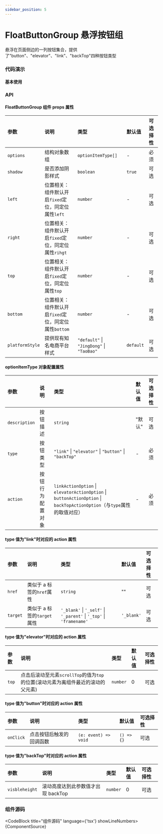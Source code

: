 ```yaml
---
sidebar_position: 5
---
```



# FloatButtonGroup 悬浮按钮组

悬浮在页面侧边的一列按钮集合，提供了&quot;button&quot;、&quot;elevator&quot;、&quot;link&quot;、&quot;backTop&quot;四种按钮类型

### 代码演示

#### 基本使用


<DemoBlock src={DemoSrc}>
  <Demo />
</DemoBlock>

### API

#### FloatButtonGroup 组件 props 属性

| 参数            | 说明                                                  | 类型                                              | 默认值    | 可选择性 |
| :-------------- | :---------------------------------------------------- | :------------------------------------------------ | :-------- | :------- |
| `options`       | 结构对象数组                                          | `optionItemType[]`                                | -         | 必须     |
| `shadow`        | 是否添加阴影样式                                      | `boolean`                                         | `true`    | 可选     |
| `left`          | 位置相关：组件默认开启`fixed`定位，同定位属性`left`   | `number`                                          | -         | 可选     |
| `right`         | 位置相关：组件默认开启`fixed`定位，同定位属性`rihgt`  | `number`                                          | -         | 可选     |
| `top`           | 位置相关：组件默认开启`fixed`定位，同定位属性`top`    | `number`                                          | -         | 可选     |
| `bottom`        | 位置相关：组件默认开启`fixed`定位，同定位属性`bottom` | `number`                                          | -         | 可选     |
| `platformStyle` | 提供现有知名电商平台样式                              | `"default"` &#124; `"JingDong"` &#124; `"TaoBao"` | `default` | 可选     |

#### optionItemType 对象配置属性

| 参数          | 说明             | 类型                                                                                                                                | 默认值 | 可选择性 |
| :------------ | :--------------- | :---------------------------------------------------------------------------------------------------------------------------------- | :----- | :------- |
| `description` | 按钮描述         | `string`                                                                                                                            | "默认" | 可选     |
| `type`        | 按钮类型         | `"link"` &#124; `"elevator"` &#124; `"button"` &#124; `"backTop"`                                                                   | -      | 必须     |
| `action`      | 按钮行为配置对象 | `linkActionOption` &#124; `elevatorActionOption` &#124; `buttonActionOption` &#124; `backTopActionOption`（与`type`属性的取值对应） | -      | 必须     |

#### type 值为"link"时对应的 action 属性

| 参数     | 说明                        | 类型                                                                                | 默认值     | 可选择性 |
| :------- | :-------------------------- | :---------------------------------------------------------------------------------- | :--------- | :------- |
| `href`   | 类似于 a 标签的`href`属性   | `string`                                                                            | ""         | 可选     |
| `target` | 类似于 a 标签的`target`属性 | `'_blank'` &#124; `'_self'` &#124; `'_parent'` &#124; `'_top'` &#124; `'framename'` | `'_blank'` | 可选     |

#### type 值为"elevator"时对应的 action 属性

| 参数  | 说明                                                                             | 类型     | 默认值 | 可选择性 |
| :---- | :------------------------------------------------------------------------------- | :------- | :----- | :------- |
| `top` | 点击后滚动至元素`scrollTop`的值为`top`的位置(滚动元素为离组件最近的滚动的父元素) | `number` | 0      | 可选     |

#### type 值为"button"时对应的 action 属性

| 参数      | 说明                     | 类型                 | 默认值     | 可选择性 |
| :-------- | :----------------------- | :------------------- | :--------- | :------- |
| `onClick` | 点击按钮后触发的回调函数 | `(e: event) => void` | `() => {}` | 可选     |

#### type 值为"backTop"时对应的 action 属性

| 参数           | 说明                               | 类型     | 默认值 | 可选择性 |
| :------------- | :--------------------------------- | :------- | :----- | :------- |
| `visbleheight` | 滚动高度达到此参数值才出现 backTop | `number` | 0      | 可选     |

### 组件源码

<CodeBlock title="组件源码" language={'tsx'} showLineNumbers>
  {ComponentSource}
</CodeBlock>
